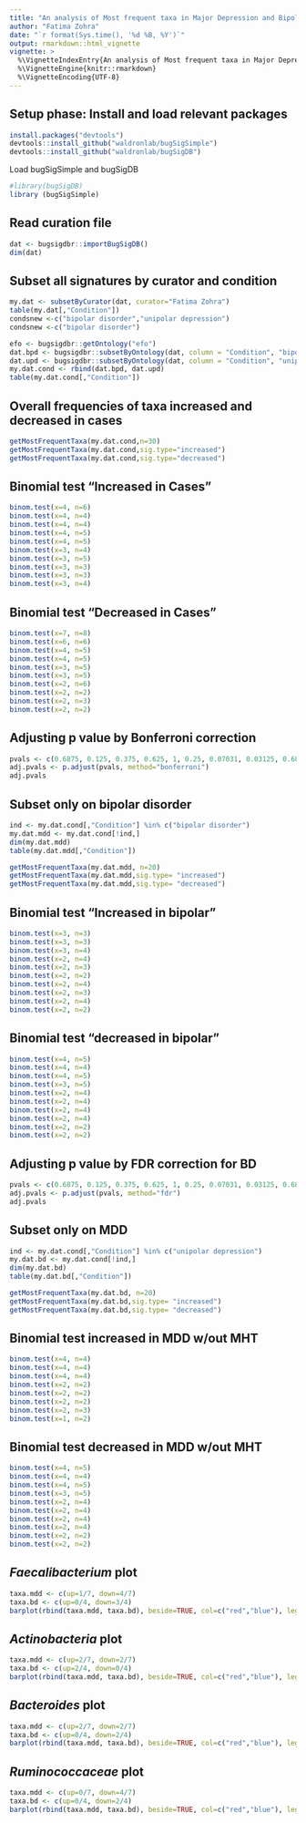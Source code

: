 ```yaml
---
title: "An analysis of Most frequent taxa in Major Depression and Bipolar Disorder"
author: "Fatima Zohra"
date: "`r format(Sys.time(), '%d %B, %Y')`"
output: rmarkdown::html_vignette
vignette: >
  %\VignetteIndexEntry{An analysis of Most frequent taxa in Major Depression and Bipolar Disorder}
  %\VignetteEngine{knitr::rmarkdown}
  %\VignetteEncoding{UTF-8}
---
```


## Setup phase: Install and load relevant packages

```r
install.packages("devtools")
devtools::install_github("waldronlab/bugSigSimple")
devtools::install_github("waldronlab/bugSigDB")
```

Load bugSigSimple and bugSigDB

```r
#library(bugSigDB)
library (bugSigSimple)
```

## Read curation file

```r
dat <- bugsigdbr::importBugSigDB()
dim(dat)
```

## Subset all signatures by curator and condition

```r
my.dat <- subsetByCurator(dat, curator="Fatima Zohra")
table(my.dat[,"Condition"])
condsnew <-c("bipolar disorder","unipolar depression")
condsnew <-c("bipolar disorder")

efo <- bugsigdbr::getOntology("efo")
dat.bpd <- bugsigdbr::subsetByOntology(dat, column = "Condition", "bipolar disorder", efo)
dat.upd <- bugsigdbr::subsetByOntology(dat, column = "Condition", "unipolar depression", efo)
my.dat.cond <- rbind(dat.bpd, dat.upd)
table(my.dat.cond[,"Condition"])

```

## Overall frequencies of taxa increased and decreased in cases

```r
getMostFrequentTaxa(my.dat.cond,n=30)
getMostFrequentTaxa(my.dat.cond,sig.type="increased")
getMostFrequentTaxa(my.dat.cond,sig.type="decreased")
```

## Binomial test "Increased in Cases"

```r
binom.test(x=4, n=6)
binom.test(x=4, n=4)
binom.test(x=4, n=4)
binom.test(x=4, n=5)
binom.test(x=4, n=5)
binom.test(x=3, n=4)
binom.test(x=3, n=5)
binom.test(x=3, n=3)
binom.test(x=3, n=3)
binom.test(x=3, n=4)
```

## Binomial test "Decreased in Cases"

```r
binom.test(x=7, n=8)
binom.test(x=6, n=6)
binom.test(x=4, n=5)
binom.test(x=4, n=5)
binom.test(x=3, n=5)
binom.test(x=3, n=5)
binom.test(x=2, n=6)
binom.test(x=2, n=2)
binom.test(x=2, n=3)
binom.test(x=2, n=2)
```

## Adjusting p value by Bonferroni correction

```r
pvals <- c(0.6875, 0.125, 0.375, 0.625, 1, 0.25, 0.07031, 0.03125, 0.6875, 0.5)
adj.pvals <- p.adjust(pvals, method="bonferroni")
adj.pvals
```

## Subset only on bipolar disorder

```r
ind <- my.dat.cond[,"Condition"] %in% c("bipolar disorder")
my.dat.mdd <- my.dat.cond[!ind,]
dim(my.dat.mdd)
table(my.dat.mdd[,"Condition"])

getMostFrequentTaxa(my.dat.mdd, n=20)
getMostFrequentTaxa(my.dat.mdd,sig.type= "increased")
getMostFrequentTaxa(my.dat.mdd,sig.type= "decreased")
```

## Binomial test "Increased in bipolar"

```r
binom.test(x=3, n=3)
binom.test(x=3, n=3)
binom.test(x=3, n=4)
binom.test(x=2, n=4)
binom.test(x=2, n=3)
binom.test(x=2, n=2)
binom.test(x=2, n=4)
binom.test(x=2, n=3)
binom.test(x=2, n=4)
binom.test(x=2, n=2)
```

## Binomial test "decreased in bipolar"

```r
binom.test(x=4, n=5)
binom.test(x=4, n=4)
binom.test(x=4, n=5)
binom.test(x=3, n=5)
binom.test(x=2, n=4)
binom.test(x=2, n=4)
binom.test(x=2, n=4)
binom.test(x=2, n=4)
binom.test(x=2, n=2)
binom.test(x=2, n=2)
```

## Adjusting p value by FDR correction for BD

```r
pvals <- c(0.6875, 0.125, 0.375, 0.625, 1, 0.25, 0.07031, 0.03125, 0.6875, 0.5)
adj.pvals <- p.adjust(pvals, method="fdr")
adj.pvals
```

## Subset only on MDD

```r
ind <- my.dat.cond[,"Condition"] %in% c("unipolar depression")
my.dat.bd <- my.dat.cond[!ind,]
dim(my.dat.bd)
table(my.dat.bd[,"Condition"])

getMostFrequentTaxa(my.dat.bd, n=20)
getMostFrequentTaxa(my.dat.bd,sig.type= "increased")
getMostFrequentTaxa(my.dat.bd,sig.type= "decreased")
```

## Binomial test increased in MDD w/out MHT

```r
binom.test(x=4, n=4)
binom.test(x=4, n=4)
binom.test(x=4, n=4)
binom.test(x=2, n=2)
binom.test(x=2, n=2)
binom.test(x=2, n=2)
binom.test(x=2, n=3)
binom.test(x=1, n=2)
```

## Binomial test decreased in MDD w/out MHT

```r
binom.test(x=4, n=5)
binom.test(x=4, n=4)
binom.test(x=4, n=5)
binom.test(x=3, n=5)
binom.test(x=2, n=4)
binom.test(x=2, n=4)
binom.test(x=2, n=4)
binom.test(x=2, n=4)
binom.test(x=2, n=2)
binom.test(x=2, n=2)
```

## *Faecalibacterium* plot

```r
taxa.mdd <- c(up=1/7, down=4/7)
taxa.bd <- c(up=0/4, down=3/4)
barplot(rbind(taxa.mdd, taxa.bd), beside=TRUE, col=c("red","blue"), legend=TRUE, args.legend=list(x="topleft", legend=c("major depressive disorder", "bipolar disorder")), ylab="relative frequency", main="Frequency of Faecalibacterium")
```

## *Actinobacteria* plot

```r
taxa.mdd <- c(up=2/7, down=2/7)
taxa.bd <- c(up=2/4, down=0/4)
barplot(rbind(taxa.mdd, taxa.bd), beside=TRUE, col=c("red","blue"), legend=TRUE, args.legend=list(x="topright", cex = 0.70, legend=c("major depressive disorder", "bipolar disorder")), ylab="relative frequency", main="Frequency of Actinobacteria")
```

## *Bacteroides* plot

```r

taxa.mdd <- c(up=2/7, down=2/7)
taxa.bd <- c(up=0/4, down=2/4)
barplot(rbind(taxa.mdd, taxa.bd), beside=TRUE, col=c("red","blue"), legend=TRUE, args.legend=list(x="topleft", cex = 0.80, legend=c("major depressive disorder", "bipolar disorder")), ylab="relative frequency", main="Frequency of Bacteroides")
```

## *Ruminococcaceae* plot

```r
taxa.mdd <- c(up=0/7, down=4/7)
taxa.bd <- c(up=0/4, down=2/4)
barplot(rbind(taxa.mdd, taxa.bd), beside=TRUE, col=c("red","blue"), legend=TRUE, args.legend=list(x="topleft", cex = 0.75, legend=c("major depressive disorder", "bipolar disorder")), ylab="relative frequency", main="Frequency of Ruminococcaceae")
```
